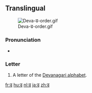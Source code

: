 {{also|ढ़|द|ट}}
==Translingual==
[[File:Deva-ढ-order.gif|thumb]]

===Pronunciation===
* {{IPA|/ɖʱə/|lang=mul}}

===Letter===
{{mul-deva|ḍa}}

# A letter of the [[Devanagari alphabet]].

[[fr:ढ]]
[[hu:ढ]]
[[nl:ढ]]
[[ja:ढ]]
[[zh:ढ]]